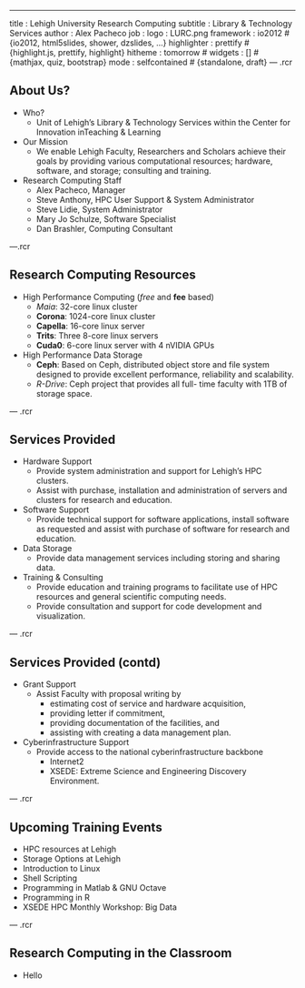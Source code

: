 ---
title       : Lehigh University Research Computing
subtitle    : Library & Technology Services
author      : Alex Pacheco
job         : 
logo        : LURC.png
framework   : io2012        # {io2012, html5slides, shower, dzslides, ...}
highlighter : prettify      # {highlight.js, prettify, highlight}
hitheme     : tomorrow      # 
widgets     : []            # {mathjax, quiz, bootstrap}
mode        : selfcontained # {standalone, draft}
--- .rcr

## About Us?

* Who?
  - Unit of Lehigh's Library & Technology Services within the Center for Innovation inTeaching & Learning

* Our Mission
  - We enable Lehigh Faculty, Researchers and Scholars achieve their goals by providing various computational resources; hardware, software, and storage; consulting and training.
  
* Research Computing Staff
  - Alex Pacheco, Manager
  - Steve Anthony, HPC User Support & System Administrator
  - Steve Lidie, System Administrator
  - Mary Jo Schulze, Software Specialist
  - Dan Brashler, Computing Consultant

---.rcr

## Research Computing Resources

* High Performance Computing (<em>free</em> and <strong>fee</strong> based)
  - <em>Maia</em>: 32-core linux cluster 
  - <strong>Corona</strong>: 1024-core linux cluster
  - <strong>Capella</strong>: 16-core linux server
  - <strong>Trits</strong>: Three 8-core linux servers
  - <strong>Cuda0</strong>: 6-core linux server with 4 nVIDIA GPUs
* High Performance Data Storage
  - <strong>Ceph</strong>: Based on Ceph, distributed object store and file 
system designed to provide excellent performance, 
reliability and scalability.
  - <em>R-Drive</em>: Ceph project that provides all full-
time faculty with 1TB of storage space.

--- .rcr 

## Services Provided

* Hardware Support
  - Provide system administration and support for Lehigh's HPC clusters.
  - Assist with purchase, installation and administration of servers and clusters for research and education.
* Software Support
  - Provide technical support for software applications, install software as requested and assist with purchase of software for research and education.
* Data Storage
  - Provide data management services including storing and sharing data. 
* Training & Consulting
  - Provide education and training programs to facilitate use of HPC resources and general scientific computing needs.
  - Provide consultation and support for code development and visualization.

--- .rcr 

## Services Provided (contd)

* Grant Support
  - Assist Faculty with proposal writing by
  <ul>
    <li>estimating cost of service and hardware acquisition,</li>
    <li>providing letter if commitment,</li>
    <li>providing documentation of the facilities, and</li>
    <li>assisting with creating a data management plan.</li>
  </ul>
* Cyberinfrastructure Support
  - Provide access to the national cyberinfrastructure backbone
  <ul>
    <li>Internet2</li>
    <li>XSEDE: Extreme Science and Engineering Discovery Environment.</li>
  </ul>

--- .rcr 

## Upcoming Training Events

* HPC resources at Lehigh
* Storage Options at Lehigh
* Introduction to Linux
* Shell Scripting
* Programming in Matlab & GNU Octave 
* Programming in R
* XSEDE HPC Monthly Workshop: Big Data

--- .rcr

## Research Computing in the Classroom

* Hello










